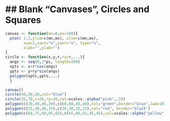 ## Blank "Canvases", Circles and Squares
========================================================

```r
canvas <- function(mn=0,mx=100){
  plot( 1:2,ylim=c(mn,mx), xlim=c(mn,mx),
        asp=1,xaxt="n",yaxt="n", type="n",
        xlab="",ylab="")
}
circle <- function(x,y,r,ry=r,...){ 
  angs <- seq(0,2*pi, length=200)
  xpts <- x+r*cos(angs)
  ypts <- y+ry*sin(angs)
  polygon(xpts,ypts,...)
  }
```

```r
canvas()
circle(50,50,20,col="blue")
circle(35,70,r=20,ry=30,col=scales::alpha("pink",.3))
polygon(c(20,40,40,20),c(60,60,40,40),col="green",border="blue",lwd=10)
polygon(c(25,40,40,25),c(30,30,15,15),col="red", border="black")
polygon(c(60,75,90,85,65),c(65,80,65,45,45),col=scales::alpha("yellow",.7)) 
```

